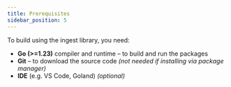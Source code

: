```yaml
---
title: Prerequisites
sidebar_position: 5
---
```


To build using the ingest library, you need:

- **Go (>=1.23)** compiler and runtime – to build and run the packages
- **Git** – to download the source code _(not needed if installing via package manager)_
- **IDE** (e.g. VS Code, Goland) _(optional)_
